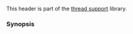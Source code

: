 {{cpp/header/title|mutex|notes={{mark c++11}}}}
{{cpp/header/navbar}}
This header is part of the [[cpp/thread|thread support]] library.
{{dsc begin}}
{{dsc h1|Classes}}
{{dsc inc | cpp/thread/dsc mutex}}
{{dsc inc | cpp/thread/dsc timed_mutex}}
{{dsc inc | cpp/thread/dsc recursive_mutex}}
{{dsc inc | cpp/thread/dsc recursive_timed_mutex}}
{{dsc inc | cpp/thread/dsc lock_guard}}
{{dsc inc | cpp/thread/dsc unique_lock}}
{{dsc inc | cpp/thread/dsc scoped_lock}}
{{dsc inc | cpp/thread/dsc lock_tag_t}}
{{dsc inc | cpp/thread/dsc once_flag}}
{{dsc h1|Functions}}
{{dsc inc | cpp/thread/dsc try_lock}}
{{dsc inc | cpp/thread/dsc lock}}
{{dsc inc | cpp/thread/dsc call_once}}
{{dsc inc | cpp/thread/unique_lock/dsc swap2}}
{{dsc h1|Tags}}
{{dsc inc | cpp/thread/dsc lock_tag}}
{{dsc end}}

===Synopsis===
{{cpp/synopsis/mutex}}

{{langlinks|es|ja|zh}}